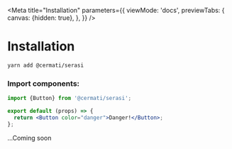 
<Meta
  title="Installation"
  parameters={{
    viewMode: 'docs',
    previewTabs: {
      canvas: {hidden: true},
    },
  }}
/>

# Installation

```sh
yarn add @cermati/serasi
```

### Import components:

```jsx
import {Button} from '@cermati/serasi';

export default (props) => {
  return <Button color="danger">Danger!</Button>;
};
```

...Coming soon
